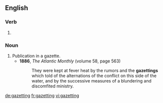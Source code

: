 ==English==

===Verb===
{{head|en|present participle}}

# {{present participle of|gazette|lang=en|nocat=1}}

===Noun===
{{en-noun}}

# Publication in a gazette.
#* '''1886''', ''The Atlantic Monthly'' (volume 58, page 563)
#*: They were kept at fever heat by the rumors and the '''gazettings''' which told of the alternations of the conflict on this side of the water, and by the successive measures of a blundering and discomfited ministry.

[[de:gazetting]]
[[fr:gazetting]]
[[vi:gazetting]]